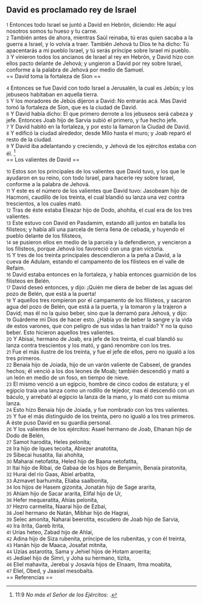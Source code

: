 == David es proclamado rey de Israel ==

{{anchor|1}} <small>1</small> Entonces todo Israel se juntó a David en Hebrón, diciendo: He aquí nosotros somos tu hueso y tu carne.<br>
{{anchor|2}} <small>2</small> También antes de ahora, mientras Saúl reinaba, tú eras quien sacaba a la guerra a Israel, y lo volvía a traer. También Jehová tu Dios te ha dicho: Tú apacentarás a mi pueblo Israel, y tú serás príncipe sobre Israel mi pueblo.<br>
{{anchor|3}} <small>3</small> Y vinieron todos los ancianos de Israel al rey en Hebrón, y David hizo con ellos pacto delante de Jehová; y ungieron a David por rey sobre Israel, conforme a la palabra de Jehová por medio de Samuel.<br>
== David toma la fortaleza de Sion ==

{{anchor|4}} <small>4</small> Entonces se fue David con todo Israel a Jerusalén, la cual es Jebús; y los jebuseos habitaban en aquella tierra.<br>
{{anchor|5}} <small>5</small> Y los moradores de Jebús dijeron a David: No entrarás acá. Mas David tomó la fortaleza de Sion, que es la ciudad de David.<br>
{{anchor|6}} <small>6</small> Y David había dicho: El que primero derrote a los jebuseos será cabeza y jefe. Entonces Joab hijo de Sarvia subió el primero, y fue hecho jefe.<br>
{{anchor|7}} <small>7</small> Y David habitó en la fortaleza, y por esto la llamaron la Ciudad de David.<br>
{{anchor|8}} <small>8</small> Y edificó la ciudad alrededor, desde Milo hasta el muro; y Joab reparó el resto de la ciudad.<br>
{{anchor|9}} <small>9</small> Y David iba adelantando y creciendo, y Jehová de los ejércitos estaba con él. <ref>11:9 ''No más el Señor de los Ejércitos'': {{lib|LU|194|3|11}}.</ref><br>
== Los valientes de David ==

{{anchor|10}} <small>10</small> Estos son los principales de los valientes que David tuvo, y los que le ayudaron en su reino, con todo Israel, para hacerle rey sobre Israel, conforme a la palabra de Jehová.<br>
{{anchor|11}} <small>11</small> Y este es el número de los valientes que David tuvo: Jasobeam hijo de Hacmoni, caudillo de los treinta, el cual blandió su lanza una vez contra trescientos, a los cuales mató.<br>
{{anchor|12}} <small>12</small> Tras de éste estaba Eleazar hijo de Dodo, ahohíta, el cual era de los tres valientes.<br>
{{anchor|13}} <small>13</small> Este estuvo con David en Pasdamim, estando allí juntos en batalla los filisteos; y había allí una parcela de tierra llena de cebada, y huyendo el pueblo delante de los filisteos,<br>
{{anchor|14}} <small>14</small> se pusieron ellos en medio de la parcela y la defendieron, y vencieron a los filisteos, porque Jehová los favoreció con una gran victoria.<br>
{{anchor|15}} <small>15</small> Y tres de los treinta principales descendieron a la peña a David, a la cueva de Adulam, estando el campamento de los filisteos en el valle de Refaim.<br>
{{anchor|16}} <small>16</small> David estaba entonces en la fortaleza, y había entonces guarnición de los filisteos en Belén.<br>
{{anchor|17}} <small>17</small> David deseó entonces, y dijo: ¡Quién me diera de beber de las aguas del pozo de Belén, que está a la puerta!<br>
{{anchor|18}} <small>18</small> Y aquellos tres rompieron por el campamento de los filisteos, y sacaron agua del pozo de Belén, que está a la puerta, y la tomaron y la trajeron a David; mas él no la quiso beber, sino que la derramó para Jehová, y dijo:<br>
{{anchor|19}} <small>19</small> Guárdeme mi Dios de hacer esto. ¿Había yo de beber la sangre y la vida de estos varones, que con peligro de sus vidas la han traído? Y no la quiso beber. Esto hicieron aquellos tres valientes.<br>
{{anchor|20}} <small>20</small> Y Abisai, hermano de Joab, era jefe de los treinta, el cual blandió su lanza contra trescientos y los mató, y ganó renombre con los tres.<br>
{{anchor|21}} <small>21</small> Fue el más ilustre de los treinta, y fue el jefe de ellos, pero no igualó a los tres primeros.<br>
{{anchor|22}} <small>22</small> Benaía hijo de Joiada, hijo de un varón valiente de Cabseel, de grandes hechos; él venció a los dos leones de Moab; también descendió y mató a un león en medio de un foso, en tiempo de nieve.<br>
{{anchor|23}} <small>23</small> El mismo venció a un egipcio, hombre de cinco codos   de estatura; y el egipcio traía una lanza como un rodillo de tejedor, mas él descendió con un báculo, y arrebató al egipcio la lanza de la mano, y lo mató con su misma lanza.<br>
{{anchor|24}} <small>24</small> Esto hizo Benaía hijo de Joiada, y fue nombrado con los tres valientes.<br>
{{anchor|25}} <small>25</small> Y fue el más distinguido de los treinta, pero no igualó a los tres primeros. A éste puso David en su guardia personal.<br>
{{anchor|26}} <small>26</small> Y los valientes de los ejércitos: Asael hermano de Joab, Elhanan hijo de Dodo de Belén,<br>
{{anchor|27}} <small>27</small> Samot harodita, Heles pelonita;<br>
{{anchor|28}} <small>28</small> Ira hijo de Iques tecoíta, Abiezer anatotita,<br>
{{anchor|29}} <small>29</small> Sibecai husatita, Ilai ahohíta,<br>
{{anchor|30}} <small>30</small> Maharai netofatita, Heled hijo de Baana netofatita,<br>
{{anchor|31}} <small>31</small> Itai hijo de Ribai, de Gabaa de los hijos de Benjamín, Benaía piratonita,<br>
{{anchor|32}} <small>32</small> Hurai del río Gaas, Abiel arbatita,<br>
{{anchor|33}} <small>33</small> Azmavet barhumita, Eliaba saalbonita,<br>
{{anchor|34}} <small>34</small> los hijos de Hasem gizonita, Jonatán hijo de Sage ararita,<br>
{{anchor|35}} <small>35</small> Ahíam hijo de Sacar ararita, Elifal hijo de Ur,<br>
{{anchor|36}} <small>36</small> Hefer mequeratita, Ahías pelonita,<br>
{{anchor|37}} <small>37</small> Hezro carmelita, Naarai hijo de Ezbai,<br>
{{anchor|38}} <small>38</small> Joel hermano de Natán, Mibhar hijo de Hagrai,<br>
{{anchor|39}} <small>39</small> Selec amonita, Naharai beerotita, escudero de Joab hijo de Sarvia,<br>
{{anchor|40}} <small>40</small> Ira itrita, Gareb itrita,<br>
{{anchor|41}} <small>41</small> Urías heteo, Zabad hijo de Ahlai,<br>
{{anchor|42}} <small>42</small> Adina hijo de Siza rubenita, príncipe de los rubenitas, y con él treinta,<br>
{{anchor|43}} <small>43</small> Hanán hijo de Maaca, Josafat mitnita,<br>
{{anchor|44}} <small>44</small> Uzías astarotita, Sama y Jehiel hijos de Hotam aroerita;<br>
{{anchor|45}} <small>45</small> Jediael hijo de Simri, y Joha su hermano, tizita,<br>
{{anchor|46}} <small>46</small> Eliel mahavita, Jerebai y Josavía hijos de Elnaam, Itma moabita,<br>
{{anchor|47}} <small>47</small> Eliel, Obed, y Jaasiel mesobaíta.<br>
== Referencias ==

<references />
